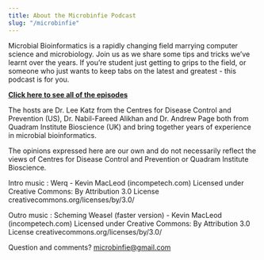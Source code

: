 ```yaml
---
title: About the Microbinfie Podcast
slug: "/microbinfie"
---
```


Microbial Bioinformatics is a rapidly changing field marrying computer science and microbiology. 
Join us as we share some tips and tricks we’ve learnt over the years. If you’re student just 
getting to grips to the field, or someone who just wants to keep tabs on the latest 
and greatest - this podcast is for you.

**[Click here to see all of the episodes](/microbinfie)**


The hosts are Dr. Lee Katz from the Centres for Disease Control and Prevention (US), Dr. 
Nabil-Fareed Alikhan and Dr. Andrew Page both from Quadram Institute Bioscience (UK) and bring
 together years of experience in microbial bioinformatics.

The opinions expressed here are our own and do not necessarily reflect the views of Centres for
 Disease Control and Prevention or Quadram Institute Bioscience.

Intro music : Werq - Kevin MacLeod (incompetech.com)
Licensed under Creative Commons: By Attribution 3.0 License
creativecommons.org/licenses/by/3.0/

Outro music : Scheming Weasel (faster version) - Kevin MacLeod (incompetech.com)
Licensed under Creative Commons: By Attribution 3.0 License
creativecommons.org/licenses/by/3.0/

Question and comments? microbinfie@gmail.com